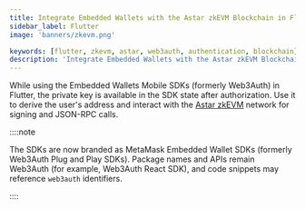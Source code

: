 ```yaml
---
title: Integrate Embedded Wallets with the Astar zkEVM Blockchain in Flutter
sidebar_label: Flutter
image: 'banners/zkevm.png'

keywords: [flutter, zkevm, astar, web3auth, authentication, blockchain]
description: 'Integrate Embedded Wallets with the Astar zkEVM Blockchain in Flutter | Embedded Wallets'
---
```



<SEO
  title="Integrate Embedded Wallets with the Astar zkEVM Blockchain in Flutter"
  description="Integrate Embedded Wallets with the Astar zkEVM Blockchain in Flutter | Embedded Wallets"
  image="https://web3auth.io/docs/banners/zkevm.png"
  slug="/embedded-wallets/connect-blockchain/evm/zkevm/flutter"
/>

While using the Embedded Wallets Mobile SDKs (formerly Web3Auth) in Flutter, the private key is available in the SDK state after authorization. Use it to derive the user's address and interact with the [Astar zkEVM](https://docs.astar.network/docs/build/zkEVM/) network for signing and JSON-RPC calls.

::::note

The SDKs are now branded as MetaMask Embedded Wallet SDKs (formerly Web3Auth Plug and Play SDKs). Package names and APIs remain Web3Auth (for example, Web3Auth React SDK), and code snippets may reference `web3auth` identifiers.

::::

<EVMInteraction />
